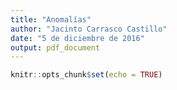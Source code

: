 ```yaml
---
title: "Anomalías"
author: "Jacinto Carrasco Castillo"
date: "5 de diciembre de 2016"
output: pdf_document
---
```


```r
knitr::opts_chunk$set(echo = TRUE)
```


```r

```

